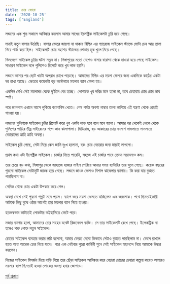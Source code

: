 ```yaml
---
title: চোর বেচারা
date: '2020-10-25'
tags: ['England']
---
```


লন্ডনের এক শুভ্র সকালে আবিষ্কার করলাম আমার সাধের ইলেক্ট্রিক সাইকেলটা চুরি হয়ে গেছে।

মাত্রই নতুন বাসায় উঠেছি। বাসার ভেতর জায়গা না থাকায় বিল্ডিং এর গ্যারেজে সাইকেল স্ট্যান্ডে মোটা চেন আর তালা দিয়ে পার্ক করা ছিল। সাইকেলটি চোর মহাশয় স্ট্যান্ডের লোহার হুক খুলে নিয়ে গেছে।

ভিনদেশে সাইকেল চুরির ঘটনা নতুন না। সিঙ্গাপুরের মতো দেশেও বাসার বারান্দা থেকে হাওয়া হয়ে গেছে সাইকেল। সাধারণ সাইকেল বলে পুলিশেও রিপোর্ট করে খুব লাভ হয়নি।

লন্ডনে আসার পর ছোট খাটো অপরাধ চোখে পড়েছে। আমাদের বিল্ডিং এর ময়লা ফেলার জন্য একদিকে কাঠের একটা ঘর রাখা আছে। ভেতরে কয়েকটা বড় কন্টেনারে ময়লার ব্যাগ ফেলা হয়।

একদিন দেখি সেই ময়লাঘর থেকে দু'তিন বের হচ্ছে। পোশাকে খুব দরিদ্র মনে হলো না, তবে চেহারায় চোর চোর ভাব স্পষ্ট। 

পরে জানলাম এখানে আসে লুকিয়ে ক্যানাবিস খেতে।  শেষ পর্যন্ত অবশ্য নাম্বার তালা লাগিয়ে এই যন্ত্রণা থেকে রেহাই পাওয়া হয়।

লন্ডনের পুলিশকে সাইকেল চুরির রিপোর্ট করে খুব একটা লাভ হবে বলে মনে হয়না। আসার পর থেকেই থেকে থেকে পুলিশের গাড়ির তীব্র সাইরেনের শব্দে কান ঝালাপালা। মিডিয়াম, বড় আকারের চোর বদমাশ সামলাতে সামলাতে বেচারাদের ত্রাহি ত্রাহি অবস্থা।

সাইকেল চুরি গেছে, সেটা নিয়ে কেন জানি দুঃখ হলোনা, বরং চোর বেচারার জন্য মায়াই লাগলো।

প্রথম কথা এটা ইলেক্ট্রিক সাইকেল। চার্জার নিতে পারেনি, সহজে এই চার্জার পাবে তেমন সম্ভাবনাও কম।

তার চেয়ে বড় কথা, সিঙ্গাপুর থেকে জাহাজে হাজার মাইল পেরিয়ে আনার সময় ব্যাটারির তার খুলে গেছে। কয়েক বছরের পুরনো সাইকেল মোটামুটি জাংক হয়ে গেছে। লন্ডনে জাংক ফেলাও বিশাল ঝামেলার ব্যাপার। কি করা যায় বুঝতে পারছিলাম না।

সেদিক থেকে চোর একটা উপকার করে গেল।

অবস্থা দেখে সেই পুরনো গল্পটা মনে পড়ল। ব্যাগে ভরে ময়লা ফেলতে যাচ্ছিলেন এক ভদ্রলোক। পথে ছিনতাইকারী আটকে কিছু বুঝে ওঠার আগেই তার ময়লার ব্যাগ নিয়ে হাওয়া। 

হতভম্বভাব কাটতেই লোকটার অট্টহাসিতে ফেটে পড়ে।

মজার ব্যাপার হলো, আমাদের চোর সাহেব যথেষ্ট রিজনেবল ব্যক্তি। সে তার সাইকেলটি রেখে গেছে। ইলেকট্রিক না হলেও শক্ত পোক্ত নতুন সাইকেল। 

চোরের সাইকেল ব্যবহার করার রুচি হলোনা, আবার ফেরত দেবো কিভাবে সেটাও বুঝতে পারছিলাম না। ফেলে রাখলে হয়ত অন্য আরেক চোর নিয়ে যাবে। পরে এক নেইবার পুরো কাহিনী শুনে সেই সাইকেল মহানন্দে নিয়ে আমাকে উদ্ধার করলেন।

নিজের সাইকেল বিসর্জন দিয়ে বাড়ি গিয়ে তার ছেঁড়া সাইকেল আবিষ্কার করে বেচারা চোরের চেহারা কল্পনা করেও আমারও ময়লার ব্যাগ ছিনতাই হওয়া লোকের অবস্থা হবার জোগাড়।

[পূর্ব প্রকাশ](https://www.facebook.com/ashraful.alam/posts/10157163155555583)